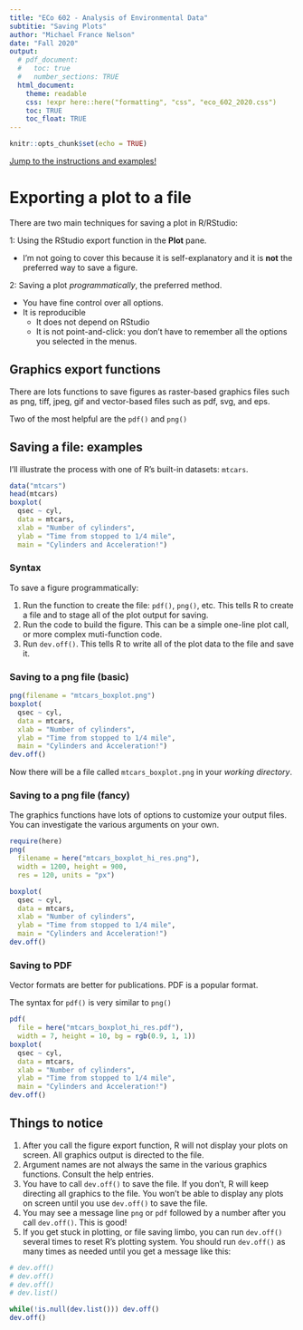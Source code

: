 ```yaml
---
title: "ECo 602 - Analysis of Environmental Data"
subtitie: "Saving Plots"
author: "Michael France Nelson"
date: "Fall 2020"
output:
  # pdf_document:
  #   toc: true
  #   number_sections: TRUE
  html_document:
    theme: readable
    css: !expr here::here("formatting", "css", "eco_602_2020.css")
    toc: TRUE
    toc_float: TRUE
---
```


```r
knitr::opts_chunk$set(echo = TRUE)
```

<a href="#syntax">Jump to the instructions and examples!</a>



# Exporting a plot to a file




There are two main techniques for saving a plot in R/RStudio:

<div class="redborder">

1: Using the RStudio export function in the **Plot** pane.

- I'm not going to cover this because it is self-explanatory and it is **not** the preferred way to save a figure.
</div>

<div class="blackborder">

2: Saving a plot *programmatically*, the preferred method.

- You have fine control over all options.
- It is reproducible
  - It does not depend on RStudio
  - It is not point-and-click: you don't have to remember all the options you selected in the menus.
</div>


## Graphics export functions

There are lots functions to save figures as raster-based graphics files such as png, tiff, jpeg, gif and vector-based files such as pdf, svg, and eps.

Two of the most helpful are the `pdf()` and `png()`



## Saving a file: examples {.tabset}

I'll illustrate the process with one of R's built-in datasets: `mtcars`.

```r
data("mtcars")
head(mtcars)
boxplot(
  qsec ~ cyl, 
  data = mtcars,
  xlab = "Number of cylinders",
  ylab = "Time from stopped to 1/4 mile",
  main = "Cylinders and Acceleration!")
```




<a name="syntax"></a>

### Syntax 

To save a figure programmatically:

1. Run the function to create the file: `pdf()`, `png()`, etc.  This tells R to create a file and to stage all of the plot output for saving.
1. Run the code to build the figure.  This can be a simple one-line plot call, or more complex muti-function code.
1. Run `dev.off()`.  This tells R to write all of the plot data to the file and save it.


### Saving to a png file (basic)



```r
png(filename = "mtcars_boxplot.png")
boxplot(
  qsec ~ cyl, 
  data = mtcars,
  xlab = "Number of cylinders",
  ylab = "Time from stopped to 1/4 mile",
  main = "Cylinders and Acceleration!")
dev.off()
```

Now there will be a file called `mtcars_boxplot.png` in your *working directory*.



### Saving to a png file (fancy)

The graphics functions have lots of options to customize your output files.  You can investigate the various arguments on your own.

```r
require(here)
png(
  filename = here("mtcars_boxplot_hi_res.png"),
  width = 1200, height = 900, 
  res = 120, units = "px")

boxplot(
  qsec ~ cyl, 
  data = mtcars,
  xlab = "Number of cylinders",
  ylab = "Time from stopped to 1/4 mile",
  main = "Cylinders and Acceleration!")
dev.off()
```



### Saving to PDF

Vector formats are better for publications.  PDF is a popular format.  

The syntax for `pdf()` is very similar to `png()`

```r
pdf(
  file = here("mtcars_boxplot_hi_res.pdf"),
  width = 7, height = 10, bg = rgb(0.9, 1, 1))
boxplot(
  qsec ~ cyl, 
  data = mtcars,
  xlab = "Number of cylinders",
  ylab = "Time from stopped to 1/4 mile",
  main = "Cylinders and Acceleration!")
dev.off()
```



## Things to notice

1. After you call the figure export function, R will not display your plots on screen.  All graphics output is directed to the file.
1. Argument names are not always the same in the various graphics functions.  Consult the help entries.
1. You have to call `dev.off()` to save the file.  If you don't, R will keep directing all graphics to the file.  You won't be able to display any plots on screen until you use `dev.off()` to save the file.
1. You may see a message line `png` or `pdf` followed by a number after you call `dev.off()`.  This is good!
1. If you get stuck in plotting, or file saving limbo, you can run `dev.off()` several times to reset R's plotting system.  You should run `dev.off()` as many times as needed until you get a message like this:
```r
# dev.off()
# dev.off()
# dev.off()
# dev.list()

while(!is.null(dev.list())) dev.off()
dev.off()

```

